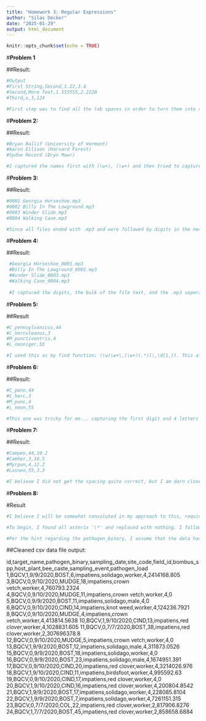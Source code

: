 ---
title: "Homework 3: Regular Expressions"
author: "Silas Decker"
date: "2025-01-29"
output: html_document
---

```{r setup, include=FALSE}
knitr::opts_chunk$set(echo = TRUE)
```


#**Problem 1**

##Result:
```{r}
#Output
#First String,Second,1.22,3.4
#Second,More Text,1.555555,2.2220
#Third,x,3,124

#First step was to find all the tab spaces in order to turn them into commas to fit the csv format. Finding two tab spaces is necessary to only replace the spaces we wish to replace. The command was; [ \t]{2,} which was then replaced with ','. 
```
#**Problem 2:** 

##Result:
```{r}

#Bryan Ballif (University of Vermont) 
#Aaron Ellison (Harvard Forest) 
#Sydne Record (Bryn Mawr) 

#I captured the names first with (\w+), (\w+) and then tried to capture the institution with (.*). In order to reverse the order of the names I did the replace as such \2 \1 \(\3\). This yielded the correct names and parenteses around the institutions.  
```

#**Problem 3:** 

##Result: 
```{r}

#0001 Georgia Horseshoe.mp3
#0002 Billy In The Lowground.mp3
#0003 Winder Slide.mp3
#0004 Walking Cane.mp3

#Since all files ended with .mp3 and were followed by digits in the next file, I captured the mp3 followed by the digits as such; (.mp3) (\d) and replaced them with \1\n\2. This produced each file on its own line as seen above. 
```
#**Problem 4:** 

##Result: 
```{r}
 #Georgia Horseshoe_0001.mp3
 #Billy In The Lowground_0002.mp3
 #Winder Slide_0003.mp3
 #Walking Cane_0004.mp3
 
 #I captured the digits, the bulk of the file text, and the .mp3 seperately as such;(\d{4,})(.*)(.mp3) and replaced them with \2_\1\3. This yielded the correct formatting for the mp3 files with the digits at the end followed by .mp3.
```
 
#**Problem 5:**

##Result 
```{r}
#C_pennsylvanicus,44
#C_herculeanus,3
#M_punctiventris,4
#L_neoniger,55

#I used this as my find function; (\w)\w+\,(\w+)(.*)(\,\d{1,}). This allowed me to capture the first letter, the species, and the numbers we wanted at the end. To display the proper result I used this as my replace function ;\1_\2\4. 
```
#**Problem 6:** 

##Result:
```{r}
#C_penn,44
#C_herc,3
#M_punc,4
#L_neon,55

#This one was tricky for me... capturing the first digit and 4 letters of the species were simple, I had more trouble figuring out how to deal with seperating the digits in the end such that I would only retain the last couple. I did so with this find; (\w)\w+\,(\w{4})\w+\,(.*)(\,\d+) and paired it with this replace;\1_\2\4. 
```
#**Problem 7:**

##Result:
```{r}
#Campen,44,10.2
#Camher,3,10.5
#Myrpun,4,12.2
#Lasneo,55,3.3

#I believe I did not get the spacing quite correct, but I am darn close. I used this find function; (\w{3})\w+\,(\w{3})\w+(.*)(\,\d+) paired with this replace function;\1\2\4\3. 
```
#**Problem 8:** 

#Result 
```{r}
#I believe I will be somewhat convoluted in my approach to this, requiring multiple individual commands to find and replace the 'special' characters with nothing.  

#To begin, I found all asterix '\*' and replaced with nothing. I followed this method for '\!', '\&', '\$', '\%', and '\+'. At this point I realized I could use a command like [\@\^\#\_\(\)\-] to find a bunch of special characters in once string and was able to remove them all at once. 

#Per the hint regarding the pathogen_binary, I assume that the data has to be either '0' or '1'. Thus, the fact that only 1s live in this space leads me to believe that the NA's in this field are meant to be 0s. For this typical find and replace; find 'NA' and replace '0' was used. This is something that I would be extra certain with regarding an acive data set since I am entering data and need to make sure these are meant to be zeros. The last thing to clean was a few rogue spaces which was done by finding '\ ,' and replacing with nothing.
```
##Cleaned csv data file output: 

id,target_name,pathogen_binary,sampling_date,site_code,field_id,bombus_spp,host_plant,bee_caste,sampling_event,pathogen_load
1,BQCV,1,9/9/2020,BOST,6,impatiens,solidago,worker,4,2414168.805
3,BQCV,0,9/10/2020,MUDGE,18,impatiens,crown vetch,worker,4,760793.2324
4,BQCV,0,9/10/2020,MUDGE,11,impatiens,crown vetch,worker,4,0
5,BQCV,0,9/9/2020,BOST,11,impatiens,solidago,male,4,0
6,BQCV,0,9/10/2020,CIND,14,impatiens,knot weed,worker,4,124236.7921
8,BQCV,0,9/10/2020,MUDGE,4,impatiens,crown vetch,worker,4,413814.5638
10,BQCV,1,9/10/2020,CIND,13,impatiens,red clover,worker,4,1028831.605
11,BQCV,0,7/7/2020,BOST,38,impatiens,red clover,worker,2,307696378.8
12,BQCV,0,9/10/2020,MUDGE,5,impatiens,crown vetch,worker,4,0
13,BQCV,1,9/9/2020,BOST,12,impatiens,solidago,male,4,311873.0526
15,BQCV,0,9/9/2020,BOST,18,impatiens,solidago,worker,4,0
16,BQCV,0,9/9/2020,BOST,23,impatiens,solidago,male,4,1674951.391
17,BQCV,0,9/10/2020,CIND,20,impatiens,red clover,worker,4,3214026.976
18,BQCV,1,9/10/2020,CIND,11,impatiens,birdsfoot,worker,4,995592.63
19,BQCV,0,9/10/2020,CIND,17,impatiens,red clover,worker,4,0
20,BQCV,1,9/10/2020,CIND,16,impatiens,red clover,worker,4,200804.8542
21,BQCV,1,9/9/2020,BOST,17,impatiens,solidago,worker,4,228085.8104
22,BQCV,1,9/9/2020,BOST,7,impatiens,solidago,worker,4,7261151.315
23,BQCV,0,7/7/2020,COL,22,impatiens,red clover,worker,2,817906.8276
24,BQCV,1,7/7/2020,BOST,45,impatiens,red clover,worker,2,858658.6884




